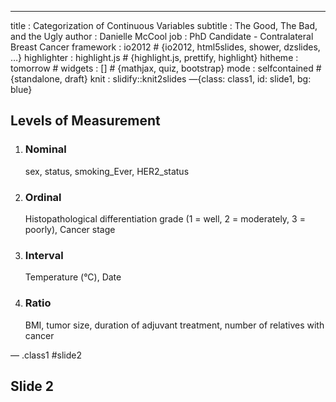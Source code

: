 ---
title       : Categorization of Continuous Variables
subtitle    : The Good, The Bad, and the Ugly
author      : Danielle McCool
job         : PhD Candidate - Contralateral Breast Cancer
framework   : io2012        # {io2012, html5slides, shower, dzslides, ...}
highlighter : highlight.js  # {highlight.js, prettify, highlight}
hitheme     : tomorrow      # 
widgets     : []            # {mathjax, quiz, bootstrap}
mode        : selfcontained # {standalone, draft}
knit        : slidify::knit2slides
---{class: class1, id: slide1, bg: blue}

## Levels of Measurement

1. ### Nominal
    sex, status, smoking_Ever, HER2_status

2. ### Ordinal
    Histopathological differentiation grade (1 = well, 2 = moderately, 3 = poorly), Cancer stage

3. ### Interval
    Temperature (&deg;C), Date

4. ### Ratio
    BMI, tumor size, duration of adjuvant treatment, number of relatives with cancer

--- .class1 #slide2

## Slide 2


